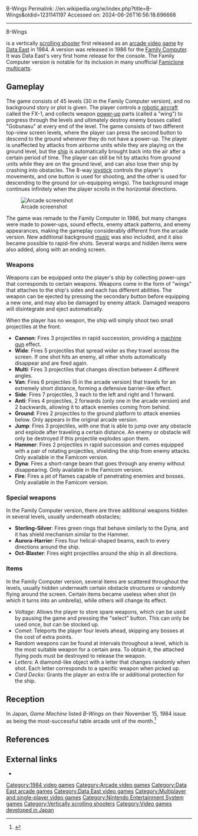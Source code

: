 B-Wings
Permalink: //en.wikipedia.org/w/index.php?title=B-Wings&oldid=1231141197
Accessed on: 2024-06-26T16:56:18.696668



------
B-Wings
{{Short description|1984 video game}}
{{More citations needed|date=July 2008}}
{{Expand Japanese|topic=vg|B-WINGS|date=July 2022}}
{{Infobox video game
|title=B-Wings
|image=Bwings arcadeflyer.PNG
|caption=North American arcade flyer
|developer=[[Data East]]
|publisher=[[Data East]]
|designer=[[Akira Sakuma]]
|composer=Azusa Hara (Famicom)<ref>[http://www.vgmpf.com/Wiki/index.php?title=Game_Credits:_B VGMPF]</ref>
|platforms=[[Arcade video game|Arcade]], [[Famicom]]
|released='''Arcade'''{{vgrelease|JP|October 1984<ref>{{cite web|url=http://www.dataeast-corp.co.jp/dev/license/license2.htm|archive-url=https://web.archive.org/web/20010423042028/http://www.dataeast-corp.co.jp/dev/license/license2.htm|url-status=dead|archive-date=2001-04-23|title=ライセンス一覧表|publisher=[[Data East]]}}</ref>|NA|Late 1984<ref>{{cite web |title=Video Game Flyers: B-Wings, Data East (USA) |url=https://flyers.arcade-museum.com/?page=thumbs&db=videodb&id=169 |website=The Arcade Flyer Archive |access-date=1 June 2021}}</ref>}}'''Famicom'''{{vgrelease|JP|June 3, 1986}}
|genre=[[Scrolling shooter]]
|modes=1-2 players alternating
|arcade system=Millennium 95085 Microsystem Emulator
}}

{{nihongo|'''''B-Wings'''''|Ｂウィング|B-Uingu}} is a vertically [[scrolling shooter]] first released as an [[arcade video game]] by [[Data East]] in 1984. A version was released in 1986 for the [[Nintendo Entertainment System|Family Computer]]. It was Data East's very first home release for the console. The Family Computer version is notable for its inclusion in many unofficial [[Famiclone]] [[multicart]]s.

==Gameplay==
The game consists of 45 levels (30 in the Family Computer version), and no background story or plot is given. The player controls a [[unmanned aerial vehicle|robotic aircraft]] called the FX-1, and collects weapon [[power-up]] parts (called a "wing") to progress through the levels and ultimately destroy enemy bosses called "Gobunasu" at every end of the level. The game consists of two different top-view screen levels, where the player can press the second button to descend to the ground whenever they do not have a power-up. The player is unaffected by attacks from airborne units while they are playing on the ground level, but the [[spacecraft|ship]] is automatically brought back into the air after a certain period of time. The player can still be hit by attacks from ground units while they are on the ground level, and can also lose their ship by crashing into obstacles. The 8-way [[joystick]] controls the player's movements, and one button is used for shooting, and the other is used for descending to the ground (or un-equipping wings). The background image continues infinitely when the player scrolls in the horizontal directions.{{Citation needed|date=August 2015}}

[[File:Battle Wings.png|left|thumb|Arcade screenshot]]

The game was remade to the Family Computer in 1986, but many changes were made to power-ups, sound effects, enemy attack patterns, and enemy appearances, making the gameplay considerably different from the arcade version. New additional background [[video game music|music]] was also included, and it also became possible to rapid-fire shots. Several warps and hidden items were also added, along with an ending screen.

===Weapons===
Weapons can be equipped onto the player's ship by collecting power-ups that corresponds to certain weapons. Weapons come in the form of "wings" that attaches to the ship's sides and each has different abilities. The weapon can be ejected by pressing the secondary button before equipping a new one, and may also be damaged by enemy attack. Damaged weapons will disintegrate and eject automatically.

When the player has no weapon, the ship will simply shoot two small projectiles at the front.

*'''Cannon''': Fires 3 projectiles in rapid succession, providing a [[machine gun]] effect.
*'''Wide''': Fires 5 projectiles that spread wider as they travel across the screen. If one shot hits an enemy, all other shots automatically disappear and are fired again.
*'''Multi''': Fires 3 projectiles that changes direction between 4 different angles.
*'''Van''': Fires 6 projectiles (5 in the arcade version) that travels for an extremely short distance, forming a defensive barrier-like effect.
*'''Side''': Fires 7 projectiles, 3 each to the left and right and 1 forward.
*'''Anti''': Fires 4 projectiles, 2 forwards (only one in the arcade version) and 2 backwards, allowing it to attack enemies coming from behind.
*'''Ground''': Fires 2 projectiles to the ground platform to attack enemies below. Only appears in the original arcade version.
*'''Jump''': Fires 3 projectiles, with one that is able to jump over any obstacle and explode after traveling a certain distance. An enemy or obstacle will only be destroyed if this projectile explodes upon them.
*'''Hammer''': Fires 2 projectiles in rapid succession and comes equipped with a pair of rotating projectiles, shielding the ship from enemy attacks. Only available in the Famicom version.
*'''Dyna''': Fires a short-range beam that goes through any enemy without disappearing. Only available in the Famicom version.
*'''Fire''': Fires a jet of flames capable of penetrating enemies and bosses. Only available in the Famicom version.

===Special weapons===
In the Family Computer version, there are three additional weapons hidden in several levels, usually underneath obstacles;

*'''Sterling-Silver''': Fires green rings that behave similarly to the Dyna, and it has shield mechanism similar to the Hammer.
*'''Aurora-Harrier''': Fires four helical-shaped beams, each to every directions around the ship.
*'''Oct-Blaster''': Fires eight projectiles around the ship in all directions.

===Items===
In the Family Computer version, several items are scattered throughout the levels, usually hidden underneath certain obstacle structures or randomly flying around the screen. Certain items became useless when shot (in which it turns into an umbrella), while others will change its effect.

*''Voltage'': Allows the player to store spare weapons, which can be used by pausing the game and pressing the "select" button. This can only be used once, but can be stocked up.
*''Comet'': Teleports the player four levels ahead, skipping any bosses at the cost of extra points.
*Random weapons can be found at intervals throughout a level, which is the most suitable weapon for a certain area. To obtain it, the attached flying pods must be destroyed to release the weapon.
*''Letters'': A diamond-like object with a letter that changes randomly when shot. Each letter corresponds to a specific weapon when picked up.
*''Card Decks'': Grants the player an extra life or additional protection for the ship.

== Reception ==
In Japan, ''Game Machine'' listed ''B-Wings'' on their November 15, 1984 issue as being the most-successful table arcade unit of the month.<ref>{{cite magazine|title=Game Machine's Best Hit Games 25 - テーブル型TVゲーム機 (Table Videos)|magazine=[[:ja:ゲームマシン|Game Machine]]|issue=248|publisher=[[:ja:アミューズメント通信社|Amusement Press, Inc.]]|date=15 November 1984|page=25|lang=ja}}</ref>

==References==
<references />

==External links==
*{{KLOV game|id=6983}}

[[Category:1984 video games]]
[[Category:Arcade video games]]
[[Category:Data East arcade games]]
[[Category:Data East video games]]
[[Category:Multiplayer and single-player video games]]
[[Category:Nintendo Entertainment System games]]
[[Category:Vertically scrolling shooters]]
[[Category:Video games developed in Japan]]